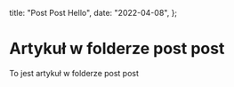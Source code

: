   title: "Post Post Hello",
  date: "2022-04-08",
};

# Artykuł w folderze post post

To jest artykuł w folderze post post

